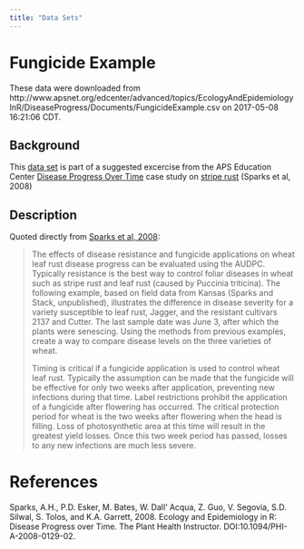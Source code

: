 ```yaml
---
title: "Data Sets"
---
```


# Fungicide Example

These data were downloaded from http://www.apsnet.org/edcenter/advanced/topics/EcologyAndEpidemiologyInR/DiseaseProgress/Documents/FungicideExample.csv
on 2017-05-08 16:21:06 CDT.

## Background

This [data set] is part of a suggested excercise from the APS Education Center
[Disease Progress Over Time] case study on [stripe rust] (Sparks et al, 2008)

## Description

Quoted directly from [Sparks et al, 2008][Disease Progress Over Time]:

> The effects of disease resistance and fungicide applications on wheat leaf
> rust disease progress can be evaluated using the AUDPC. Typically resistance is
> the best way to control foliar diseases in wheat such as stripe rust and leaf
> rust (caused by Puccinia triticina). The following example, based on field data
> from Kansas (Sparks and Stack, unpublished), illustrates the difference in
> disease severity for a variety susceptible to leaf rust, Jagger, and the
> resistant cultivars 2137 and Cutter. The last sample date was June 3, after
> which the plants were senescing. Using the methods from previous examples,
> create a way to compare disease levels on the three varieties of wheat.
>
> Timing is critical if a fungicide application is used to control wheat leaf
> rust. Typically the assumption can be made that the fungicide will be effective
> for only two weeks after application, preventing new infections during that
> time. Label restrictions prohibit the application of a fungicide after flowering
> has occurred. The critical protection period for wheat is the two weeks after
> flowering when the head is filling. Loss of photosynthetic area at this time
> will result in the greatest yield losses. Once this two week period has passed,
> losses to any new infections are much less severe.

# References

Sparks, A.H., P.D. Esker, M. Bates, W. Dall' Acqua, Z. Guo, V. Segovia, S.D.
Silwal, S. Tolos, and K.A. Garrett, 2008. Ecology and Epidemiology in R: Disease
Progress over Time. The Plant Health Instructor. DOI:10.1094/PHI-A-2008-0129-02.

[data set]: data/FungicideExample.csv
[Disease Progress Over Time]: http://dx.doi.org/10.1094/PHI-A-2008-0129-02
[stripe rust]: http://www.apsnet.org/edcenter/advanced/topics/EcologyAndEpidemiologyInR/DiseaseProgress/Pages/AUDPC.aspx "Using the area under the disease progress curve to compare disease severity"
